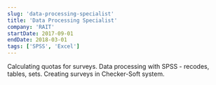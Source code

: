 ```yaml
---
slug: 'data-processing-specialist'
title: 'Data Processing Specialist'
company: 'RAIT'
startDate: 2017-09-01
endDate: 2018-03-01
tags: ['SPSS', 'Excel']
---
```


Calculating quotas for surveys. Data processing with SPSS - recodes, tables, sets.
Creating surveys in Checker-Soft system.
